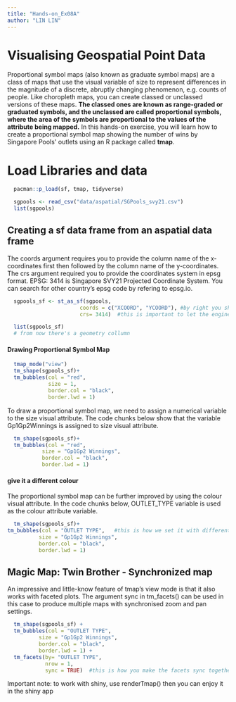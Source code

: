 ```yaml
---
title: "Hands-on_Ex08A"
author: "LIN LIN"
---
```


# **Visualising Geospatial Point Data**

Proportional symbol maps (also known as graduate symbol maps) are a class of maps that use the visual variable of size to represent differences in the magnitude of a discrete, abruptly changing phenomenon, e.g. counts of people. Like choropleth maps, you can create classed or unclassed versions of these maps. **The classed ones are known as range-graded or graduated symbols, and the unclassed are called proportional symbols, where the area of the symbols are proportional to the values of the attribute being mapped.** In this hands-on exercise, you will learn how to create a proportional symbol map showing the number of wins by Singapore Pools\' outlets using an R package called **tmap**.

# **Load Libraries and data**

```r
  pacman::p_load(sf, tmap, tidyverse)
```

```r
  sgpools <- read_csv("data/aspatial/SGPools_svy21.csv")
  list(sgpools) 
```

## Creating a sf data frame from an aspatial data frame
The coords argument requires you to provide the column name of the x-coordinates first then followed by the column name of the y-coordinates.
The crs argument required you to provide the coordinates system in epsg format. EPSG: 3414 is Singapore SVY21 Projected Coordinate System. You can search for other country’s epsg code by refering to epsg.io.

```r
  sgpools_sf <- st_as_sf(sgpools, 
                       coords = c("XCOORD", "YCOORD"), #by right you should have x = xcoord, y = xxxx
                       crs= 3414)  #this is important to let the engine know about the crs - cordinate referencing system

  list(sgpools_sf)
  # from now there's a geometry collumn

```


#### Drawing Proportional Symbol Map

```r
  tmap_mode("view")
  tm_shape(sgpools_sf)+
  tm_bubbles(col = "red",
             size = 1,
             border.col = "black",
             border.lwd = 1)
```

To draw a proportional symbol map, we need to assign a numerical variable to the size visual attribute. The code chunks below show that the variable Gp1Gp2Winnings is assigned to size visual attribute.

```r
  tm_shape(sgpools_sf)+
  tm_bubbles(col = "red",
           size = "Gp1Gp2 Winnings",
           border.col = "black",
           border.lwd = 1)
```


#### give it a different colour
The proportional symbol map can be further improved by using the colour visual attribute. In the code chunks below, OUTLET_TYPE variable is used as the colour attribute variable.
```r
  tm_shape(sgpools_sf)+
tm_bubbles(col = "OUTLET TYPE",   #this is how we set it with different categorical data
          size = "Gp1Gp2 Winnings",
          border.col = "black",
          border.lwd = 1)
```


## Magic Map: Twin Brother - Synchronized map

An impressive and little-know feature of tmap’s view mode is that it also works with faceted plots. The argument sync in tm_facets() can be used in this case to produce multiple maps with synchronised zoom and pan settings.


```r
  tm_shape(sgpools_sf) +
  tm_bubbles(col = "OUTLET TYPE", 
          size = "Gp1Gp2 Winnings",
          border.col = "black",
          border.lwd = 1) +
  tm_facets(by= "OUTLET TYPE",
            nrow = 1,
            sync = TRUE)  #this is how you make the facets sync together

```


Important note: to work with shiny, use renderTmap() then you can enjoy it in the shiny app

